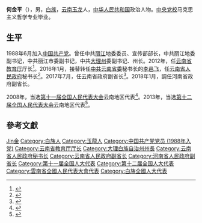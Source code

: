 '''何金平'''（{{bd|1963年||}}），男，[[白族|白族]]，[[云南省|云南]][[玉龙县|玉龙]]人，[[中华人民共和国|中华人民共和国]]政治人物。[[中央党校|中央党校]]马克思主义哲学专业毕业。

== 生平 ==
1988年6月加入[[中国共产党|中国共产党]]。曾任中共[[丽江|丽江]]地委委员、宣传部部长，中共丽江地委副书记，中共丽江市委副书记，中共[[大理州|大理州]]委副书记、州长。2012年，任[[云南省教育厅|云南省教育厅]]厅长<ref name="a1">{{cite web|author=新华网|title=第十一届全国人大代表|url=http://news.xinhuanet.com/ziliao/2008-03/03/content_7708230.htm?node=36628|publisher=新华网|accessdate=2014-01-07|archive-date=2014-01-10|archive-url=https://web.archive.org/web/20140110211415/http://news.xinhuanet.com/ziliao/2008-03/03/content_7708230.htm?node=36628|dead-url=no}}</ref>。2016年1月，接替转任[[中共云南省委|中共云南省委]]秘书长的[[李邑飞|李邑飞]]，任[[云南省人民政府|云南省人民政府]]秘书长<ref>{{cite news|title=何金平获任云南省政府秘书长，被免省教育厅厅长职务|url=http://www.thepaper.cn/newsDetail_forward_1422298|publisher=澎湃新闻|accessdate=2016-01-20|archive-date=2019-09-13|archive-url=https://web.archive.org/web/20190913183900/http://www.thepaper.cn/newsDetail_forward_1422298|dead-url=no}}</ref>。2017年7月，任云南省政府副省长<ref>{{cite news|title=纳杰任云南省政府秘书长 何金平不再担任|url=http://district.ce.cn/newarea/sddy/201707/27/t20170727_24518531.shtml|publisher=中国经济网综合|accessdate=2017-07-27|archive-date=2019-09-15|archive-url=https://web.archive.org/web/20190915072634/http://district.ce.cn/newarea/sddy/201707/27/t20170727_24518531.shtml|dead-url=no}}</ref>。2018年1月，調任河南省政府副省长。

2008年，当选[[第十一届全国人民代表大会|第十一届全国人民代表大会]]云南地区代表<ref>{{cite news|title=全国人大代表信息-何金平|url=http://210.82.31.1:8084/delegate/viewDelegate.action?dbid=112380|accessdate=2013-04-05|newspaper=全国人大网|archive-url=https://web.archive.org/web/20140523230634/http://www.npc.gov.cn/delegate/viewDelegate.action?dbid=112380|archive-date=2014-05-23|dead-url=yes}}</ref>。2013年，当选[[第十二届全国人民代表大会|第十二届全国人民代表大会]]云南地区代表<ref>{{cite news|title=全国人大代表信息-何金平|url=http://210.82.31.1:8084/delegate/viewDelegate.action?dbid=122366|accessdate=2013-04-05|newspaper=全国人大网|archive-url=https://web.archive.org/web/20140523230632/http://www.npc.gov.cn/delegate/viewDelegate.action?dbid=122366|archive-date=2014-05-23|dead-url=yes}}</ref>。

== 參考文獻 ==
{{Reflist|2}}

{{start box}}
{{s-gov|prc}}
{{s-before|[[李邑飞|李邑飞]]}}
{{s-title|[[云南省人民政府|云南省人民政府]]秘书长|2016年1月—2017年7月}}
{{s-after|[[纳杰|纳杰]]}}
{{s-before|[[罗崇敏|罗崇敏]]}}
{{s-title|[[云南省教育厅|云南省教育厅]]厅长|2012年8月—2016年1月}}
{{s-after|[[周荣|周荣]]}}
{{s-before|[[赵立雄|赵立雄]]}}
{{s-title|云南省[[大理白族自治州|大理白族自治州]]州长|2007年11月—2012年8月}}
{{s-after|[[何华|何华]]}}
{{end box}}
{{河南省领导人}}

{{Authority control}}
{{DEFAULTSORT:He何}}
[[Category:何姓|Jin金]]
[[Category:白族人|Category:白族人]]
[[Category:玉龍人|Category:玉龍人]]
[[Category:中国共产党党员_(1988年入党)|Category:中国共产党党员 (1988年入党)]]
[[Category:云南省教育厅厅长|Category:云南省教育厅厅长]]
[[Category:大理白族自治州州長|Category:大理白族自治州州長]]
[[Category:云南省人民政府秘书长|Category:云南省人民政府秘书长]]
[[Category:云南省人民政府副省长|Category:云南省人民政府副省长]]
[[Category:河南省人民政府副省长|Category:河南省人民政府副省长]]
[[Category:第十一届全国人大代表|Category:第十一届全国人大代表]]
[[Category:第十二届全国人大代表|Category:第十二届全国人大代表]]
[[Category:雲南省全國人民代表大會代表|Category:雲南省全國人民代表大會代表]]
[[Category:白族全國人大代表|Category:白族全國人大代表]]